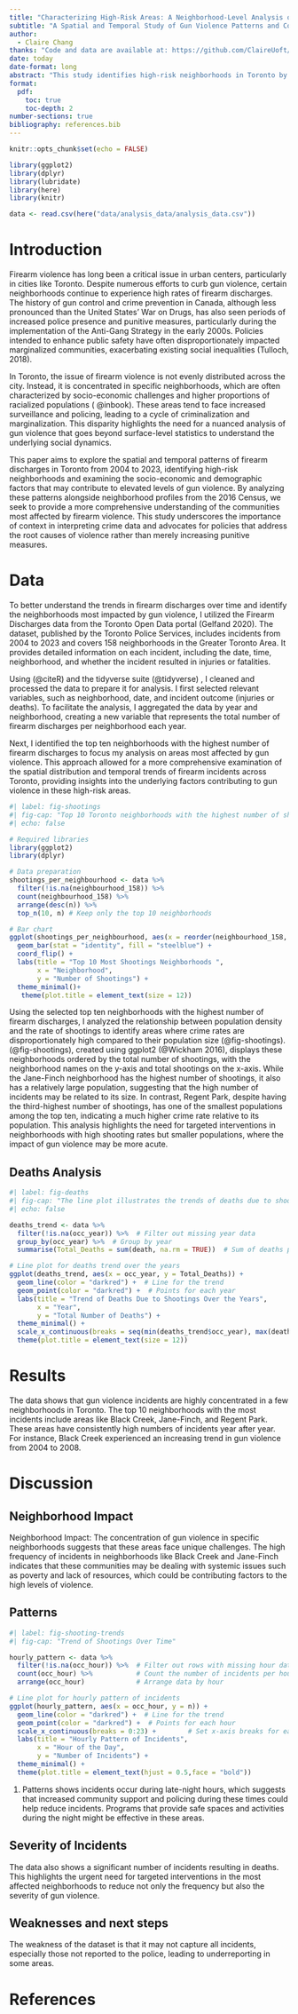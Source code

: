 ```yaml
---
title: "Characterizing High-Risk Areas: A Neighborhood-Level Analysis of Gun Violence Patterns in Toronto"
subtitle: "A Spatial and Temporal Study of Gun Violence Patterns and Community Impact from 2004 to 2024"
author: 
  - Claire Chang
thanks: "Code and data are available at: https://github.com/ClaireUoft/Gun_Violence_in_Toronto."
date: today
date-format: long
abstract: "This study identifies high-risk neighborhoods in Toronto by analyzing the spatial and temporal distribution of firearm discharges from 2004 to 2023. Our findings reveal that gun violence is highly concentrated in specific areas, with a significant increase in incidents during late-night hours. The results underscore the need for targeted interventions in these high-risk communities to mitigate gun violence and enhance public safety. This analysis provides critical insights into the spatial patterns of gun violence, highlighting areas that require focused policy efforts and community support"
format: 
  pdf:
    toc: true
    toc-depth: 2    
number-sections: true
bibliography: references.bib
---
```


```r
knitr::opts_chunk$set(echo = FALSE)

library(ggplot2)
library(dplyr)
library(lubridate)
library(here)
library(knitr)

data <- read.csv(here("data/analysis_data/analysis_data.csv"))


```

# Introduction

Firearm violence has long been a critical issue in urban centers, particularly in cities like Toronto. Despite numerous efforts to curb gun violence, certain neighborhoods continue to experience high rates of firearm discharges. The history of gun control and crime prevention in Canada, although less pronounced than the United States' War on Drugs, has also seen periods of increased police presence and punitive measures, particularly during the implementation of the Anti-Gang Strategy in the early 2000s. Policies intended to enhance public safety have often disproportionately impacted marginalized communities, exacerbating existing social inequalities (Tulloch, 2018). 

In Toronto, the issue of firearm violence is not evenly distributed across the city. Instead, it is concentrated in specific neighborhoods, which are often characterized by socio-economic challenges and higher proportions of racialized populations ( @inbook). These areas tend to face increased surveillance and policing, leading to a cycle of criminalization and marginalization. This disparity highlights the need for a nuanced analysis of gun violence that goes beyond surface-level statistics to understand the underlying social dynamics.

This paper aims to explore the spatial and temporal patterns of firearm discharges in Toronto from 2004 to 2023, identifying high-risk neighborhoods and examining the socio-economic and demographic factors that may contribute to elevated levels of gun violence. By analyzing these patterns alongside neighborhood profiles from the 2016 Census, we seek to provide a more comprehensive understanding of the communities most affected by firearm violence. This study underscores the importance of context in interpreting crime data and advocates for policies that address the root causes of violence rather than merely increasing punitive measures.

# Data {#sec-data}

To better understand the trends in firearm discharges over time and identify the neighborhoods most impacted by gun violence, I utilized the Firearm Discharges data from the Toronto Open Data portal (Gelfand 2020). The dataset, published by the Toronto Police Services, includes incidents from 2004 to 2023 and covers 158 neighborhoods in the Greater Toronto Area. It provides detailed information on each incident, including the date, time, neighborhood, and whether the incident resulted in injuries or fatalities.

Using (@citeR) and the tidyverse suite (@tidyverse) , I cleaned and processed the data to prepare it for analysis. I first selected relevant variables, such as neighborhood, date, and incident outcome (injuries or deaths). To facilitate the analysis, I aggregated the data by year and neighborhood, creating a new variable that represents the total number of firearm discharges per neighborhood each year.

Next, I identified the top ten neighborhoods with the highest number of firearm discharges to focus my analysis on areas most affected by gun violence. This approach allowed for a more comprehensive examination of the spatial distribution and temporal trends of firearm incidents across Toronto, providing insights into the underlying factors contributing to gun violence in these high-risk areas.

```r
#| label: fig-shootings
#| fig-cap: "Top 10 Toronto neighborhoods with the highest number of shootings from 2004 to 2023"
#| echo: false

# Required libraries
library(ggplot2)
library(dplyr)

# Data preparation
shootings_per_neighbourhood <- data %>%
  filter(!is.na(neighbourhood_158)) %>%
  count(neighbourhood_158) %>%
  arrange(desc(n)) %>%
  top_n(10, n) # Keep only the top 10 neighborhoods

# Bar chart
ggplot(shootings_per_neighbourhood, aes(x = reorder(neighbourhood_158, n), y = n)) +
  geom_bar(stat = "identity", fill = "steelblue") +
  coord_flip() +
  labs(title = "Top 10 Most Shootings Neighborhoods ",
       x = "Neighborhood",
       y = "Number of Shootings") +
  theme_minimal()+
   theme(plot.title = element_text(size = 12)) 

```


Using the selected top ten neighborhoods with the highest number of firearm discharges, I analyzed the relationship between population density and the rate of shootings to identify areas where crime rates are disproportionately high compared to their population size (@fig-shootings).  (@fig-shootings), created using ggplot2 (@Wickham 2016), displays these neighborhoods ordered by the total number of shootings, with the neighborhood names on the y-axis and total shootings on the x-axis. While the Jane-Finch neighborhood has the highest number of shootings, it also has a relatively large population, suggesting that the high number of incidents may be related to its size. In contrast, Regent Park, despite having the third-highest number of shootings, has one of the smallest populations among the top ten, indicating a much higher crime rate relative to its population. This analysis highlights the need for targeted interventions in neighborhoods with high shooting rates but smaller populations, where the impact of gun violence may be more acute.

## Deaths Analysis {#sec-death-analysis}
```r
#| label: fig-deaths
#| fig-cap: "The line plot illustrates the trends of deaths due to shootings in Toronto from 2004 to 2024"
#| echo: false

deaths_trend <- data %>%
  filter(!is.na(occ_year)) %>%  # Filter out missing year data
  group_by(occ_year) %>%  # Group by year
  summarise(Total_Deaths = sum(death, na.rm = TRUE))  # Sum of deaths per year

# Line plot for deaths trend over the years
ggplot(deaths_trend, aes(x = occ_year, y = Total_Deaths)) +
  geom_line(color = "darkred") +  # Line for the trend
  geom_point(color = "darkred") +  # Points for each year
  labs(title = "Trend of Deaths Due to Shootings Over the Years",
       x = "Year",
       y = "Total Number of Deaths") +
  theme_minimal() +
  scale_x_continuous(breaks = seq(min(deaths_trend$occ_year), max(deaths_trend$occ_year), by = 2)) +
  theme(plot.title = element_text(size = 12)) 
```


# Results
The data shows that gun violence incidents are highly concentrated in a few neighborhoods in Toronto. The top 10 neighborhoods with the most incidents include areas like Black Creek, Jane-Finch, and Regent Park. These areas have consistently high numbers of incidents year after year. For instance, Black Creek experienced an increasing trend in gun violence from 2004 to 2008.

# Discussion

## Neighborhood Impact

Neighborhood Impact: The concentration of gun violence in specific neighborhoods suggests that these areas face unique challenges. The high frequency of incidents in neighborhoods like Black Creek and Jane-Finch indicates that these communities may be dealing with systemic issues such as poverty and lack of resources, which could be contributing factors to the high levels of violence.

## Patterns

```r

#| label: fig-shooting-trends
#| fig-cap: "Trend of Shootings Over Time"

hourly_pattern <- data %>%
  filter(!is.na(occ_hour)) %>%  # Filter out rows with missing hour data
  count(occ_hour) %>%           # Count the number of incidents per hour
  arrange(occ_hour)             # Arrange data by hour

# Line plot for hourly pattern of incidents
ggplot(hourly_pattern, aes(x = occ_hour, y = n)) +
  geom_line(color = "darkred") +  # Line for the trend
  geom_point(color = "darkred") +  # Points for each hour
  scale_x_continuous(breaks = 0:23) +        # Set x-axis breaks for each hour
  labs(title = "Hourly Pattern of Incidents",
       x = "Hour of the Day",
       y = "Number of Incidents") +
  theme_minimal() +
  theme(plot.title = element_text(hjust = 0.5,face = "bold"))           

```

(@fig-shooting-trends) Patterns shows incidents occur during late-night hours, which suggests that increased community support and policing during these times could help reduce incidents. Programs that provide safe spaces and activities during the night might be effective in these areas.

## Severity of Incidents

The data also shows a significant number of incidents resulting in deaths. This highlights the urgent need for targeted interventions in the most affected neighborhoods to reduce not only the frequency but also the severity of gun violence.

## Weaknesses and next steps

The weakness of the dataset is that it may not capture all incidents, especially those not reported to the police, leading to underreporting in some areas.

\newpage

# References
